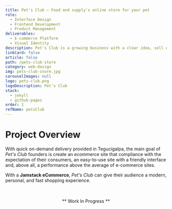 ```yaml
---
title: Pet's Club — Food and supply's online store for your pet
role:
  - Interface Design
  - Frontend Development
  - Product Management
deliverables:
  - E-commerce Platform
  - Visual Identity
description: Pet's Club is a growing business with a clear idea, sell quality products at competitive prices, from food to supplements for your pets, all in one place.
linkCard: false
article: false
path: /pets-club-store
category: web-design
img: pets-club-store.jpg
carouselImages: null
logo: pets-club.png
logoDescription: Pet's Club
stack:
  - jekyll
  - github-pages
order: 1
refName: petsClub
---
```


# Project Overview

With quick on-demand delivery provided in Tegucigalpa, the main goal of _Pet's Club_ founders is create an ecommerce site that compliance with the expectation of their consumers, an easy-to-use site with a friendly interface and, above all, a performance above the average of e-commerce sites.

With a **Jamstack eCommerce**, _Pet's Club_ can give their audience a modern, personal, and fast shopping experience.

<br />
<br />
<center>** Work In Progress **</center>
